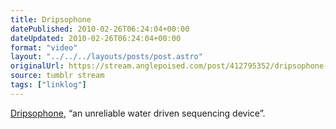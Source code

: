 ```yaml
---
title: Dripsophone
datePublished: 2010-02-26T06:24:04+00:00
dateUpdated: 2010-02-26T06:24:04+00:00
format: "video"
layout: "../../../layouts/posts/post.astro"
originalUrl: https://stream.anglepoised.com/post/412795352/dripsophone-an-unreliable-water-driven
source: tumblr stream
tags: ["linklog"]
---
```



<YouTube id="https://www.youtube.com/watch?v=yXVzVH5p27A" />

[Dripsophone][1], &ldquo;an unreliable water driven sequencing device&rdquo;.

[1]: https://www.youtube.com/watch?v=yXVzVH5p27A
